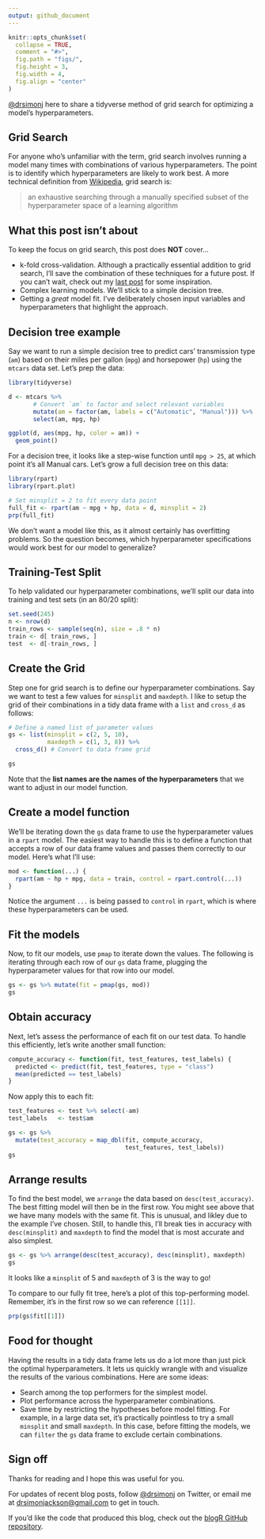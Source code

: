 ```yaml
---
output: github_document
---
```


```r
knitr::opts_chunk$set(
  collapse = TRUE,
  comment = "#>",
  fig.path = "figs/",
  fig.height = 3,
  fig.width = 4,
  fig.align = "center"
)
```

[\@drsimonj](https://twitter.com/drsimonj) here to share a tidyverse method of grid search for optimizing a model's hyperparameters.

## Grid Search

For anyone who's unfamiliar with the term, grid search involves running a model many times with combinations of various hyperparameters. The point is to identify which hyperparameters are likely to work best. A more technical definition from [Wikipedia](https://en.wikipedia.org/wiki/Hyperparameter_optimization), grid search is:

> an exhaustive searching through a manually specified subset of the hyperparameter space of a learning algorithm

## What this post isn't about

To keep the focus on grid search, this post does **NOT** cover...

- k-fold cross-validation. Although a practically essential addition to grid search, I'll save the combination of these techniques for a future post. If you can't wait, check out my [last post](https://drsimonj.svbtle.com/k-fold-cross-validation-with-modelr-and-broom) for some inspiration.
- Complex learning models. We'll stick to a simple decision tree.
- Getting a *great* model fit. I've deliberately chosen input variables and hyperparameters that highlight the approach.

## Decision tree example

Say we want to run a simple decision tree to predict cars' transmission type (`am`) based on their miles per gallon (`mpg`) and horsepower (`hp`) using the `mtcars` data set. Let's prep the data:

```r
library(tidyverse)

d <- mtcars %>% 
       # Convert `am` to factor and select relevant variables
       mutate(am = factor(am, labels = c("Automatic", "Manual"))) %>% 
       select(am, mpg, hp)

ggplot(d, aes(mpg, hp, color = am)) +
  geom_point()
```

For a decision tree, it looks like a step-wise function until `mpg > 25`, at which point it's all Manual cars. Let's grow a full decision tree on this data:

```r
library(rpart)
library(rpart.plot)

# Set minsplit = 2 to fit every data point
full_fit <- rpart(am ~ mpg + hp, data = d, minsplit = 2)
prp(full_fit)
```

We don't want a model like this, as it almost certainly has overfitting problems. So the question becomes, which hyperparameter specifications would work best for our model to generalize?

## Training-Test Split

To help validated our hyperparameter combinations, we'll split our data into training and test sets (in an 80/20 split):

```r
set.seed(245)
n <- nrow(d)
train_rows <- sample(seq(n), size = .8 * n)
train <- d[ train_rows, ]
test  <- d[-train_rows, ]
```

## Create the Grid

Step one for grid search is to define our hyperparameter combinations. Say we want to test a few values for `minsplit` and `maxdepth`. I like to setup the grid of their combinations in a tidy data frame with a `list` and `cross_d` as follows:

```r
# Define a named list of parameter values
gs <- list(minsplit = c(2, 5, 10),
           maxdepth = c(1, 3, 8)) %>% 
  cross_d() # Convert to data frame grid

gs
```

Note that the **list names are the names of the hyperparameters** that we want to adjust in our model function.

## Create a model function

We'll be iterating down the `gs` data frame to use the hyperparameter values in a `rpart` model. The easiest way to handle this is to define a function that accepts a row of our data frame values and passes them correctly to our model. Here's what I'll use:

```r
mod <- function(...) {
  rpart(am ~ hp + mpg, data = train, control = rpart.control(...))
}
```

Notice the argument `...` is being passed to `control` in `rpart`, which is where these hyperparameters can be used.

## Fit the models

Now, to fit our models, use `pmap` to iterate down the values. The following is iterating through each row of our `gs` data frame, plugging the hyperparameter values for that row into our model.

```r
gs <- gs %>% mutate(fit = pmap(gs, mod))
gs
```

## Obtain accuracy

Next, let's assess the performance of each fit on our test data. To handle this efficiently, let's write another small function:

```r
compute_accuracy <- function(fit, test_features, test_labels) {
  predicted <- predict(fit, test_features, type = "class")
  mean(predicted == test_labels)
}
```

Now apply this to each fit:

```r
test_features <- test %>% select(-am)
test_labels   <- test$am

gs <- gs %>%
  mutate(test_accuracy = map_dbl(fit, compute_accuracy,
                                 test_features, test_labels))
gs
```

## Arrange results

To find the best model, we `arrange` the data based on `desc(test_accuracy)`. The best fitting model will then be in the first row. You might see above that we have many models with the same fit. This is unusual, and likley due to the example I've chosen. Still, to handle this, I'll break ties in accuracy with `desc(minsplit)` and `maxdepth` to find the model that is most accurate and also simplest.

```r
gs <- gs %>% arrange(desc(test_accuracy), desc(minsplit), maxdepth)
gs
```

It looks like a `minsplit` of 5 and `maxdepth` of 3 is the way to go!

To compare to our fully fit tree, here's a plot of this top-performing model. Remember, it's in the first row so we can reference `[[1]]`.

```r
prp(gs$fit[[1]])
```

## Food for thought

Having the results in a tidy data frame lets us do a lot more than just pick the optimal hyperparameters. It lets us quickly wrangle with and visualize the results of the various combinations. Here are some ideas:

- Search among the top performers for the simplest model.
- Plot performance across the hyperparameter combinations.
- Save time by restricting the hypotheses before model fitting. For example, in a large data set, it's practically pointless to try a small `minsplit` and small `maxdepth`. In this case, before fitting the models, we can `filter` the `gs` data frame to exclude certain combinations.

## Sign off

Thanks for reading and I hope this was useful for you.

For updates of recent blog posts, follow [\@drsimonj](https://twitter.com/drsimonj) on Twitter, or email me at <drsimonjackson@gmail.com> to get in touch.

If you'd like the code that produced this blog, check out the [blogR GitHub repository](https://github.com/drsimonj/blogR).